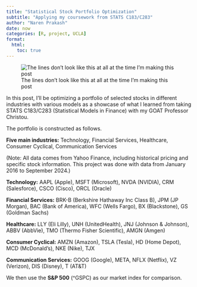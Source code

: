```yaml
---
title: "Statistical Stock Portfolio Optimization"
subtitle: "Applying my coursework from STATS C183/C283"
author: "Naren Prakash"
date: now
categories: [R, project, UCLA]
format:
  html:
    toc: true
---
```


![The lines don't look like this at all at the time I'm making this post](stocks.jpg)

In this post, I'll be optimizing a portfolio of selected stocks in different industries with various models as a showcase of what I learned from taking STATS C183/C283 (Statistical Models in Finance) with my GOAT Professor Christou.

The portfolio is constructed as follows.

**Five main industries:** Technology, Financial Services, Healthcare, Consumer Cyclical, Communication Services

(Note: All data comes from Yahoo Finance, including historical pricing and specific stock information. This project was done with data from January 2016 to September 2024.)

**Technology:** AAPL (Apple), MSFT (Microsoft), NVDA (NVIDIA), CRM (Salesforce), CSCO (Cisco), ORCL (Oracle)

**Financial Services:** BRK-B (Berkshire Hathaway Inc Class B), JPM (JP Morgan), BAC (Bank of America), WFC (Wells Fargo), BX (Blackstone), GS (Goldman Sachs)

**Healthcare:** LLY (Eli Lilly), UNH (UnitedHealth), JNJ (Johnson & Johnson), ABBV (AbbVie), TMO (Thermo Fisher Scientific), AMGN (Amgen)

**Consumer Cyclical:** AMZN (Amazon), TSLA (Tesla), HD (Home Depot), MCD (McDonald's), NKE (Nike), TJX

**Communication Services:** GOOG (Google), META, NFLX (Netflix), VZ (Verizon), DIS (Disney), T (AT&T)

We then use the **S&P 500** (^GSPC) as our market index for comparison.